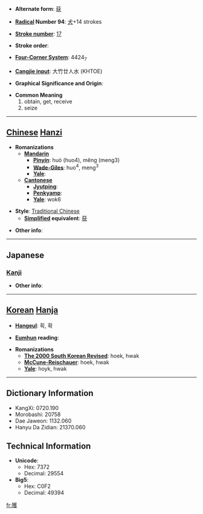 * '''Alternate form''': [[获]]

* '''[[Wiktionary:Chinese radical index| Radical]] Number 94''': [[Wiktionary:Chinese radical index 犬|犬]]+14 strokes

* '''[[Wiktionary:Chinese total strokes index|Stroke number]]''': [[Wiktionary:Chinese total strokes index 17|17]]

* '''Stroke order''': 

* '''[[Wiktionary:Chinese four corner index|Four-Corner System]]''': 4424<sub>7</sub>

* '''[[Wiktionary:Chinese Cangjie index|Cangjie input]]''': 大竹廿人水 (KHTOE)

* '''Graphical Significance and Origin''': 

* '''Common Meaning'''
*#obtain, get, receive
*# seize


----

== [[Chinese]] [[Hanzi]] ==

* '''Romanizations'''
** '''[[Mandarin]]'''
*** '''[[Pinyin]]''': huò (huo4), měng (meng3)
*** '''[[Wade-Giles]]''': huo<sup>4</sup>, meng<sup>3</sup>
*** '''[[Yale]]''': 
** '''[[Cantonese]]'''
*** '''[[Jyutping]]''':
*** '''[[Penkyamp]]''': 
*** '''[[Yale]]''': wok6

* '''Style''': [[Traditional Chinese]] 
** '''[[Simplified Chinese|Simplified]] equivalent''': [[获]]

* '''Other info''': 

----

==Japanese==
===[[Kanji]]===
{{kanji|on readings=[[かく]] (kaku)|kun readings=[[える]] (eru)}}

* '''Other info''':  

----

== [[Korean]] [[Hanja]] ==

* '''[[Hangeul]]''': 획, 확

* '''[[Eumhun]] reading''': 

* '''Romanizations'''
** '''[[The 2000 South Korean Revised Romanization|The 2000 South Korean Revised]]''': hoek, hwak
** '''[[McCune-Reischauer]]''': hoek, hwak
** '''[[Yale]]''': hoyk, hwak

----

== Dictionary Information ==

* KangXi: 0720.190
* Morobashi: 20758
* Dae Jaweon: 1132.060
* Hanyu Da Zidian: 21370.060

== Technical Information ==

* '''Unicode''':
** Hex: 7372
** Decimal: 29554
* '''Big5''':
** Hex: C0F2
** Decimal: 49394

[[fr:獲]]